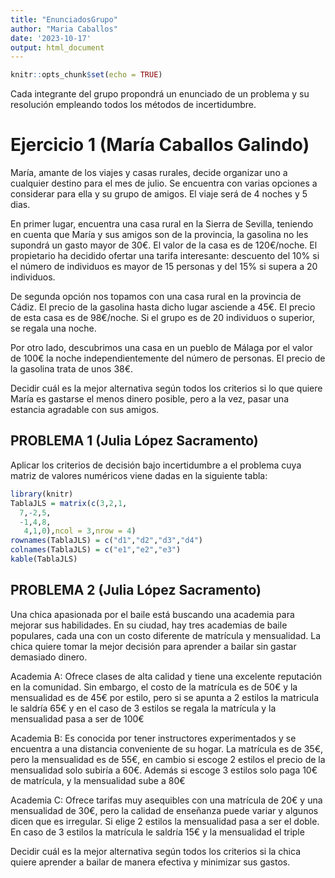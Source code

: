 ```yaml
---
title: "EnunciadosGrupo"
author: "Maria Caballos"
date: '2023-10-17'
output: html_document
---
```


```r
knitr::opts_chunk$set(echo = TRUE)
```

Cada integrante del grupo propondrá un enunciado de un problema y su
resolución empleando todos los métodos de incertidumbre.



# Ejercicio 1 (María Caballos Galindo)

María, amante de los viajes y casas rurales, decide organizar uno a cualquier destino para el mes de julio. Se encuentra con varias opciones a considerar para ella y su grupo de amigos. El viaje será de 4 noches y 5 dias.

En primer lugar, encuentra una casa rural en la Sierra de Sevilla, teniendo en cuenta que María y sus amigos son de la provincia, la gasolina no les supondrá un gasto mayor de 30€. El valor de la casa es de 120€/noche. El propietario ha decidido ofertar una tarifa interesante: descuento del 10% si el número de individuos es mayor de 15 personas y del 15% si supera a 20 individuos.

De segunda opción nos topamos con una casa rural en la provincia de Cádiz. El precio de la gasolina hasta dicho lugar asciende a 45€. El precio de esta casa es de 98€/noche. Si el grupo es de 20 individuos o superior, se regala una noche.

Por otro lado, descubrimos una casa en un pueblo de Málaga por el valor de 100€ la noche independientemente del número de personas. El precio de la gasolina trata de unos 38€. 

Decidir cuál es la mejor alternativa según todos los criterios si lo que quiere María es gastarse el menos dinero posible, pero a la vez, pasar una estancia agradable con sus amigos.


## PROBLEMA 1  (Julia López Sacramento)

Aplicar los criterios de decisión bajo incertidumbre a el problema cuya matriz 
de valores numéricos viene dadas en la siguiente tabla:
```r
library(knitr)
TablaJLS = matrix(c(3,2,1,
  7,-2,5,
  -1,4,8,
   4,1,0),ncol = 3,nrow = 4)
rownames(TablaJLS) = c("d1","d2","d3","d4")
colnames(TablaJLS) = c("e1","e2","e3")
kable(TablaJLS) 
```





## PROBLEMA 2  (Julia López Sacramento)

Una chica apasionada por el baile está buscando una academia para mejorar sus 
habilidades. En su ciudad, hay tres academias de baile populares, cada una con 
un costo diferente de matrícula y mensualidad. La chica quiere tomar la mejor
decisión para aprender a bailar sin gastar demasiado dinero.

Academia A: Ofrece clases de alta calidad y tiene una excelente reputación en 
la comunidad. Sin embargo, el costo de la matrícula es de 50€ y la 
mensualidad es de 45€ por estilo, pero si se apunta a 2 estilos la matricula 
le saldría 65€ y en el caso de 3 estilos se regala la matrícula y la 
mensualidad pasa a ser de 100€

Academia B: Es conocida por tener instructores experimentados y se encuentra a 
una distancia conveniente de su hogar. La matrícula es de 35€, pero la 
mensualidad es de 55€, en cambio si escoge 2 estilos el precio de la mensualidad
solo subiría a 60€. Además si escoge 3 estilos solo paga 10€ de matrícula,
y la mensualidad sube a 80€

Academia C: Ofrece tarifas muy asequibles con una matrícula de 20€ y una 
mensualidad de 30€, pero la calidad de enseñanza puede variar y algunos dicen 
que es irregular. Si elige 2 estilos la mensualidad pasa a ser el doble.
En caso de 3 estilos la matrícula le saldría 15€ y la 
mensualidad el triple

Decidir cuál es la mejor alternativa según todos los criterios si la chica 
quiere aprender a bailar de manera efectiva y minimizar sus gastos. 

